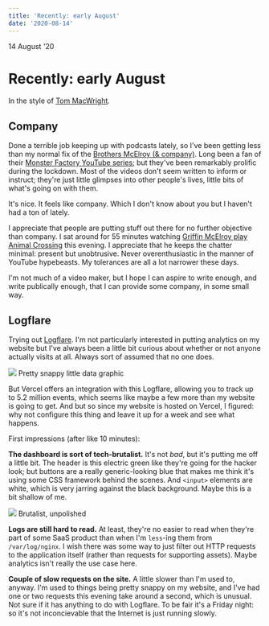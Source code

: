 ```yaml
---
title: 'Recently: early August'
date: '2020-08-14'
---
```



<Date>
14 August '20
</Date>

# Recently: early August

In the style of [Tom MacWright](https://macwright.com).

## Company
Done a terrible job keeping up with podcasts lately, so I've been getting less than my normal fix of the [Brothers McElroy (& company)](https://www.themcelroy.family/). Long been a fan of their [Monster Factory YouTube series](https://www.youtube.com/playlist?list=PLt5zc-HxINkpAr9Ri_qJtzklB9YK2Eunh); but they've been remarkably prolific during the lockdown. Most of the videos don't seem written to inform or instruct; they're just little glimpses into other people's lives, little bits of what's going on with them.

It's nice. It feels like company. Which I don't know about you but I haven't had a ton of lately.

I appreciate that people are putting stuff out there for no further objective than company. I sat around for 55 minutes watching [Griffin McElroy play Animal Crossing](https://www.youtube.com/watch?v=bbShP4oXO48) this evening. I appreciate that he keeps the chatter minimal: present but unobtrusive. Never overenthusiastic in the manner of YouTube hypebeasts. My tolerances are all a lot narrower these days.

I'm not much of a video maker, but I hope I can aspire to write enough, and write publically enough, that I can provide some company, in some small way.

## Logflare
Trying out [Logflare](https://logflare.app/). I'm not particularly interested in putting analytics on my website but I've always been a little bit curious about whether or not anyone actually visits at all. Always sort of assumed that no one does.

<Image src="/recently-early-august/logflare.gif">
	Pretty snappy little data graphic
</Image>

But Vercel offers an integration with this Logflare, allowing you to track up to 5.2 million events, which seems like maybe a few more than my website is going to get. And but so since my website is hosted on Vercel, I figured: why not configure this thing and leave it up for a week and see what happens.

First impressions (after like 10 minutes):

**The dashboard is sort of tech-brutalist.** It's not _bad_, but it's putting me off a little bit. The header is this electric green like they're going for the hacker look; but buttons are a really generic-looking blue that makes me think it's using some CSS framework behind the scenes. And `<input>` elements are white, which is very jarring against the black background. Maybe this is a bit shallow of me.

<Image src="/recently-early-august/logflare-buttons.jpg">
	Brutalist, unpolished
</Image>

**Logs are still hard to read.** At least, they're no easier to read when they're part of some SaaS product than when I'm `less`-ing them from `/var/log/nginx`. I wish there was some way to just filter out HTTP requests to the application itself (rather than requests for supporting assets). Maybe analytics isn't really the use case here.

**Couple of slow requests on the site.** A little slower than I'm used to, anyway. I'm used to things being pretty snappy on my website, and I've had one or two requests this evening take around a second, which is unusual. Not sure if it has anything to do with Logflare. To be fair it's a Friday night: so it's not inconcievable that the Internet is just running slowly.
